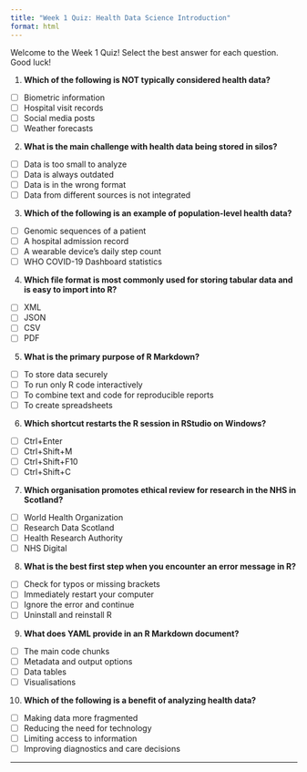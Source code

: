 ```yaml
---
title: "Week 1 Quiz: Health Data Science Introduction"
format: html
---
```


Welcome to the Week 1 Quiz! Select the best answer for each question. Good luck!

1.  **Which of the following is NOT typically considered health data?**

-   [ ] Biometric information
-   [ ] Hospital visit records
-   [ ] Social media posts
-   [ ] Weather forecasts

2.  **What is the main challenge with health data being stored in silos?**

-   [ ] Data is too small to analyze
-   [ ] Data is always outdated
-   [ ] Data is in the wrong format
-   [ ] Data from different sources is not integrated

3.  **Which of the following is an example of population-level health data?**

-   [ ] Genomic sequences of a patient
-   [ ] A hospital admission record
-   [ ] A wearable device's daily step count
-   [ ] WHO COVID-19 Dashboard statistics

4.  **Which file format is most commonly used for storing tabular data and is easy to import into R?**

-   [ ] XML
-   [ ] JSON
-   [ ] CSV
-   [ ] PDF

5.  **What is the primary purpose of R Markdown?**

-   [ ] To store data securely
-   [ ] To run only R code interactively
-   [ ] To combine text and code for reproducible reports
-   [ ] To create spreadsheets

6.  **Which shortcut restarts the R session in RStudio on Windows?**

-   [ ] Ctrl+Enter
-   [ ] Ctrl+Shift+M
-   [ ] Ctrl+Shift+F10
-   [ ] Ctrl+Shift+C

7.  **Which organisation promotes ethical review for research in the NHS in Scotland?**

-   [ ] World Health Organization
-   [ ] Research Data Scotland
-   [ ] Health Research Authority
-   [ ] NHS Digital

8.  **What is the best first step when you encounter an error message in R?**

-   [ ] Check for typos or missing brackets
-   [ ] Immediately restart your computer
-   [ ] Ignore the error and continue
-   [ ] Uninstall and reinstall R

9.  **What does YAML provide in an R Markdown document?**

-   [ ] The main code chunks
-   [ ] Metadata and output options
-   [ ] Data tables
-   [ ] Visualisations

10. **Which of the following is a benefit of analyzing health data?**

-   [ ] Making data more fragmented
-   [ ] Reducing the need for technology
-   [ ] Limiting access to information
-   [ ] Improving diagnostics and care decisions

------------------------------------------------------------------------
